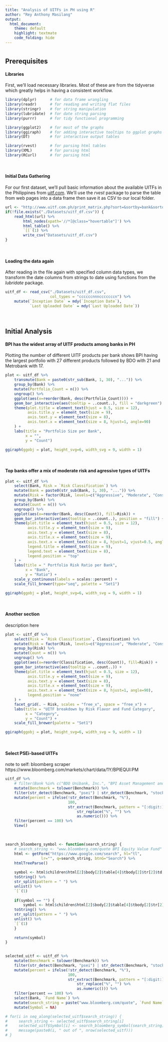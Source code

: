 ```yaml
---
title: "Analysis of UITFs in PH using R"
author: "Rey Anthony Masilang"
output:
  html_document:
    theme: default
    highlight: textmate
    code_folding: hide
---
```




# {.tabset}



## Prerequisites 

#### **Libraries**
First, we'll load necessary libraries. Most of these are from the tidyverse which greatly helps in having a consistent workflow.

```r
library(dplyr)      # for data frame wrangling
library(readr)      # for reading and writing flat files
library(stringr)    # for string manipulation
library(lubridate)  # for date string parsing
library(purrr)      # for tidy functional programming

library(ggplot2)    # for most of the graphs
library(ggiraph)    # for adding interactive tooltips to ggplot graphs
library(DT)         # for interactive output tables

library(rvest)      # for parsing html tables
library(XML)        # for parsing html
library(RCurl)      # for parsing html
```
<br />

#### **Initial Data Gathering**

For our first dataset, we'll pull basic information about the available UITFs in the Philippines from [uitf.com](http://www.uitf.com.ph). We'll use the *rvest* package to parse the table from web pages into a data frame then save it as CSV to our local folder.

```r
url <- "http://www.uitf.com.ph/print_matrix.php?sort=&sortby=bank&sortorder=asc&class_id=&currency="
if(!file.exists("./Datasets/uitf_df.csv")) {
    read_html(url) %>% 
        html_nodes(xpath='//*[@class="hovertable"]') %>% 
        html_table() %>% 
        `[[`(1) %>% 
        write_csv("Datasets/uitf_df.csv")
}

```
<br />

#### **Loading the data again**
After reading in the file again with specified column data types, we transform the date columns from strings to date using functions from the *lubridate* package.

```r
uitf_df <- read_csv("./Datasets/uitf_df.csv",
                    col_types = "ccccccnnncccccccn") %>% 
    mutate(`Inception Date` = mdy(`Inception Date`),
           `Last Uploaded Date` = mdy(`Last Uploaded Date`))
```
<br />






## Initial Analysis


#### **BPI has the widest array of UITF products among banks in PH**
Plotting the number of different UITF products per bank shows BPI having the largest portfolio with 27 different products followed by BDO with 21 and Metrobank with 17.

```r
plot <- uitf_df %>% 
    transmute(Bank = paste0(str_sub(Bank, 1, 30), "...")) %>% 
    group_by(Bank) %>% 
    mutate(Portfolio_Count = n()) %>% 
    ungroup() %>% 
    ggplot(aes(x=reorder(Bank, desc(Portfolio_Count)))) +
    geom_bar_interactive(aes(tooltip = ..count..), fill = "darkgreen") +
    theme(plot.title = element_text(hjust = 0.5, size = 12),
          axis.title.y = element_text(size = 9),
          axis.text.y = element_text(size = 8),
          axis.text.x = element_text(size = 8, hjust=1, angle=90)
    ) + 
    labs(title = "Portfolio Size per Bank",
         x = "",
         y = "Count")

ggiraph(ggobj = plot, height_svg=6, width_svg = 9, width = 1)
```
<br />


#### **Top banks offer a mix of moderate risk and agressive types of UITFs**

```r
plot <- uitf_df %>% 
    select(Bank, Risk = `Risk Classification`) %>% 
    mutate(Bank = paste0(str_sub(Bank, 1, 30), "...")) %>% 
    mutate(Risk = factor(Risk, levels=c("Aggressive", "Moderate", "Conservative"))) %>% 
    group_by(Bank) %>% 
    mutate(Count = n()) %>% 
    ungroup() %>% 
    ggplot(aes(x=reorder(Bank, desc(Count)), fill=Risk)) +
    geom_bar_interactive(aes(tooltip = ..count..), position = "fill") +
    theme(plot.title = element_text(hjust = 0.5, size = 12),
          axis.title.y = element_text(size = 9),
          axis.text.y = element_text(size = 8),
          axis.title.x = element_text(size = 9),
          axis.text.x = element_text(size = 8, hjust=1, vjust=0.5, angle=90),
          legend.title = element_text(size = 9),
          legend.text = element_text(size = 8),
          legend.position = "top"
    ) + 
    labs(title = " Portfolio Risk Ratio per Bank",
         x = "Bank",
         y = "Ratio") +
    scale_y_continuous(labels = scales::percent) +
    scale_fill_brewer(type="seq", palette = "Set1")

ggiraph(ggobj = plot, height_svg=6, width_svg = 9, width = 1)
```
<br />


#### **Another section**
description here

```r
plot <- uitf_df %>% 
    select(Risk = `Risk Classification`, Classification) %>% 
    mutate(Risk = factor(Risk, levels=c("Aggressive", "Moderate", "Conservative"))) %>% 
    group_by(Risk) %>% 
    mutate(Count = n()) %>% 
    ungroup() %>% 
    ggplot(aes(x=reorder(Classification, desc(Count)), fill=Risk)) +
    geom_bar_interactive(aes(tooltip = ..count..)) +
    theme(plot.title = element_text(hjust = 0.5, size = 12),
          axis.title.y = element_text(size = 9),
          axis.text.y = element_text(size = 8),
          axis.title.x = element_text(size = 9),
          axis.text.x = element_text(size = 8, hjust=1, angle=90),
          legend.position = "none"
    ) + 
    facet_grid(. ~ Risk, scales = "free_x", space = "free_x") +
    labs(title = "UITF breakdown by Risk Flavor and Fund Category",
         x = "Category",
         y = "Count") +
    scale_fill_brewer(palette = "Set1")

ggiraph(ggobj = plot, height_svg=6, width_svg = 9, width = 1)
```
<br />


#### **Select PSEi-based UITFs**
note to self: bloomberg scraper https://www.bloomberg.com/markets/chart/data/1Y/BPIEQUI:PM

```r
uitf_df %>% 
    # filter(Bank %in% c("BDO Unibank, Inc.", "BPI Asset Management and Trust Corporation")) %>%
    mutate(Benchmark = tolower(Benchmark)) %>%
    filter(str_detect(Benchmark, "psei") | str_detect(Benchmark, "stock exchange")) %>% 
    mutate(percent = ifelse(!str_detect(Benchmark, "%"), 
                            100,
                            str_extract(Benchmark, pattern = "[:digit:]+%") %>% 
                                str_replace("%", "") %>% 
                                as.numeric())) %>% 
    filter(percent == 100) %>%
    View()
```
<br />


```r

search_bloomberg_symbol <- function(search_string) {
    # search_string <- "www.bloomberg.com/quote BPI Equity Value Fund"
    html <- getForm("https://www.google.com/search", hl="tl",
                lr="", q=search_string, btnG="Search") %>% 
    htmlTreeParse()
    
    symbol <- html$children$html[2]$body[2]$table[4]$tbody[2]$tr[2]$td[1]$div[2]$div[2]$div[1]$div[1]$ol[1]$div[1]$h3[1]$a[1]$text %>% 
    toString() %>% 
    str_split(pattern = " ") %>% 
    unlist() %>% 
    `[`(1)
    
    if(symbol == "") {
        symbol <- html$children$html[2]$body[2]$table[4]$tbody[2]$tr[2]$td[1]$div[2]$div[2]$div[1]$div[1]$ol[1]$div[1]$h3[1]$a[1]$b[1]$text %>% 
    toString() %>% 
    str_split(pattern = " ") %>% 
    unlist() %>% 
    `[`(1)
    }
    
    return(symbol)
}
    
```


```r
selected_uitf <- uitf_df %>% 
    mutate(Benchmark = tolower(Benchmark)) %>%
    filter(str_detect(Benchmark, "psei") | str_detect(Benchmark, "stock exchange")) %>% 
    mutate(percent = ifelse(!str_detect(Benchmark, "%"), 
                            100,
                            str_extract(Benchmark, pattern = "[:digit:]+%") %>% 
                                str_replace("%", "") %>% 
                                as.numeric())) %>% 
    filter(percent == 100) %>% 
    select(Bank, `Fund Name`) %>%
    mutate(search_string = paste("www.bloomberg.com/quote", `Fund Name`, sep = " ")) %>% 
    mutate(Symbol = NA)

# for(i in seq_along(selected_uitf$search_string)) {
#     search_string <- selected_uitf$search_string[i]
#     selected_uitf$Symbol[i] <- search_bloomberg_symbol(search_string)
#     message(paste0(i, " out of ", nrow(selected_uitf)))
# }

```














